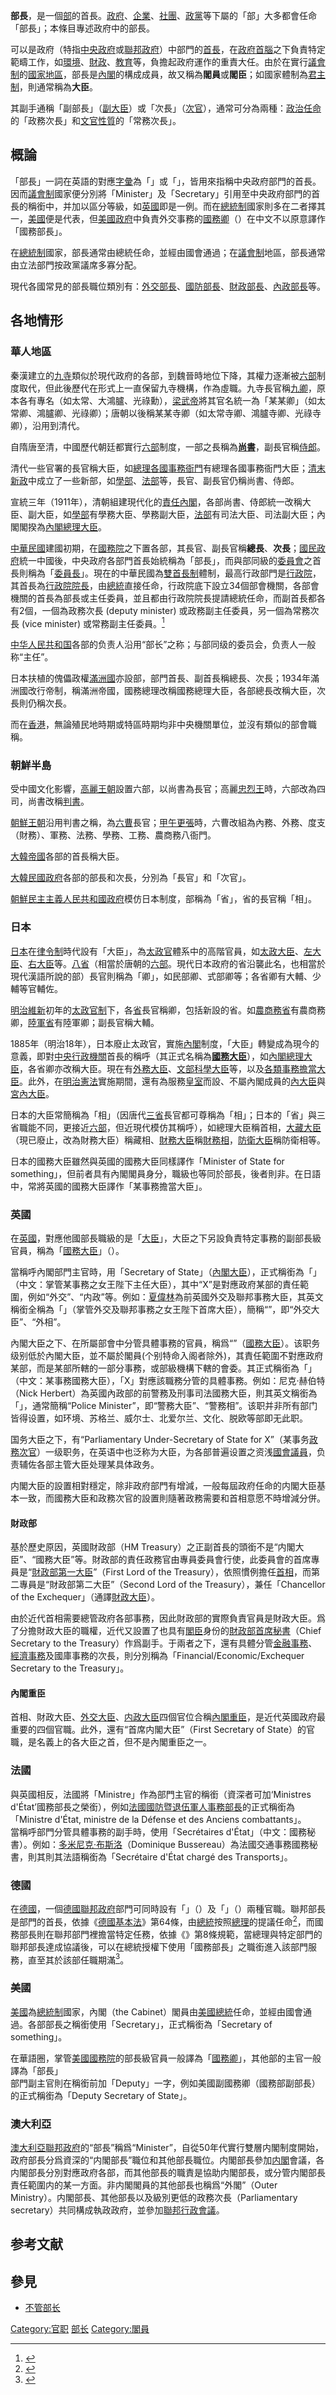 {{noteTA
|G1=地名
|G2=Show
|G3=PoliticiansUK
|G4=UK Places
|1=zh-cn:澳大利亚;zh-hk:澳洲;zh:澳大利亞
|2=zh-hk:澳洲聯邦;zh:澳大利亞聯邦
}}{{for|Minister of the Crown|部長 (英聯邦王國)}}{{行政部門}}
'''部長'''，是一個[[部|部]]的首長。[[政府|政府]]、[[企業|企業]]、[[社團|社團]]、[[政黨|政黨]]等下屬的「部」大多都會任命「部長」；本條目專述政府中的部長。

可以是政府（特指[[中央政府|中央政府]]或[[聯邦政府|聯邦政府]]）中部門的[[首長|首長]]，在[[政府首腦|政府首腦]]之下負責特定範疇工作，如[[生态环境|環境]]、[[財政|財政]]、[[教育|教育]]等，負擔起政府運作的重責大任。由於在實行[[議會制|議會制]]的[[國家|國家]][[地區|地區]]，部長是[[內閣|內閣]]的構成成員，故又稱為'''閣員'''或'''閣臣'''；如國家體制為[[君主制|君主制]]，則通常稱為'''大臣'''。

其副手通稱「副部長」（[[副大臣|副大臣]]）或「次長」（[[次官|次官]]），通常可分為兩種：[[政務官|政治任命]]的「政務次長」和[[事務官|文官性質]]的「常務次長」。

== 概論 ==
「部長」一詞在英語的對應[[詞語|字彙]]為「{{lang|en|Minister}}」或「{{lang|en|Secretary}}」，皆用來指稱中央政府部門的首長。因而[[議會制|議會制]]國家便分別將「Minister」及「Secretary」引用至中央政府部門的首長的稱銜中，并加以區分等級，如[[英國|英國]]即是一例。而在[[總統制|總統制]]國家則多在二者擇其一，[[美國|美國]]便是代表，但[[美國政府|美國政府]]中負責外交事務的[[美國國務卿|國務卿]]（{{lang-en|Secretary of State}}）在中文不以原意譯作「國務部長」。

在[[總統制|總統制]]國家，部長通常由總統任命，並經由國會通過；在[[議會制|議會制]]地區，部長通常由立法部門按政黨議席多寡分配。

現代各國常見的部長職位類別有：[[外交部長|外交部長]]、[[國防部長|國防部長]]、[[財政部長|財政部長]]、[[內政部長|內政部長]]等。

== 各地情形 ==
=== 華人地區 ===
{{see also|九寺|六部|大清帝國內閣列表|中華民國政府|中華人民共和國政府|香港政治委任制度}}
秦漢建立的[[九寺|九寺]]類似於現代政府的各部，到魏晉時地位下降，其權力逐漸被[[六部|六部]]制度取代，但此後歷代在形式上一直保留九寺機構，作為虛職。九寺長官稱[[九卿|九卿]]，原本各有專名（如太常、大鴻臚、光祿勳），[[梁武帝|梁武帝]]將其官名統一為「某某卿」（如太常卿、鴻臚卿、光祿卿）；唐朝以後稱某某寺卿（如太常寺卿、鴻臚寺卿、光祿寺卿），沿用到清代。

自隋唐至清，中國歷代朝廷都實行[[六部|六部]]制度，一部之長稱為'''[[尚书_(官职)|尚書]]'''，副長官稱[[侍郎|侍郎]]。

清代一些官署的長官稱大臣，如[[總理各國事務衙門|總理各國事務衙門]]有總理各國事務衙門大臣；[[清末新政|清末新政]]中成立了一些新部，如[[學部_(清朝)|學部]]、[[法部|法部]]等，長官、副長官仍稱尚書、侍郎。

宣統三年（1911年），清朝組建現代化的[[大清帝國內閣列表|責任內閣]]，各部尚書、侍郎統一改稱大臣、副大臣，如[[學部_(清朝)|學部]]有學務大臣、學務副大臣，[[法部|法部]]有司法大臣、司法副大臣；內閣閣揆為[[清朝內閣總理大臣|內閣總理大臣]]。

[[中華民國|中華民國]]建國初期，在[[中华民国国务院|國務院]]之下置各部，其長官、副長官稱'''總長'''、'''次長'''；[[國民政府|國民政府]]統一中國後，中央政府各部門首長始統稱為「部長」，而與部同級的[[委員會|委員會]]之首長則稱為「[[委員長|委員長]]」。現在的中華民國為[[半总统制|雙首長制]]體制，最高行政部門是[[行政院|行政院]]，其首長為[[行政院院長|行政院院長]]，由[[中華民國總統|總統]]直接任命，行政院底下設立34個部會機關，各部會機關的首長為部長或主任委員，並且都由行政院院長提請總統任命，而副首長都各有2個，一個為政務次長 (deputy minister) 或政務副主任委員，另一個為常務次長 (vice minister) 或常務副主任委員。<ref>{{Cite web|url=https://en.mofa.gov.tw/https%3a%2f%2fen.mofa.gov.tw%2fcl.aspx%3fn%3d1280%26Create%3d1|title=Principal Officers|website=Ministry of Foreign Affairs, Republic of China (Taiwan)}}</ref>

[[中华人民共和国|中华人民共和国]]各部的负责人沿用“部长”之称；与部同级的委员会，负责人一般称“主任”。

日本扶植的傀儡政權[[滿洲國國務院|滿洲國]]亦設部，部門首長、副首長稱總長、次長；1934年滿洲國改行帝制，稱滿洲帝國，國務總理改稱國務總理大臣，各部總長改稱大臣，次長則仍稱次長。

而在[[香港|香港]]，無論殖民地時期或特區時期均非中央機關單位，並沒有類似的部會職稱。

=== 朝鮮半島 ===
受中國文化影響，[[高麗王朝|高麗王朝]]設置六部，以尚書為長官；高麗[[忠烈王|忠烈王]]時，六部改為四司，尚書改稱[[判書|判書]]。

[[朝鮮王朝|朝鮮王朝]]沿用判書之稱，為[[一府六曹|六曹]]長官；[[甲午更張|甲午更張]]時，六曹改組為內務、外務、度支（財務）、軍務、法務、學務、工務、農商務八衙門。

[[大韓帝國|大韓帝國]]各部的首長稱大臣。

[[大韓民國政府|大韓民國政府]]各部的部長和次長，分別為「長官」和「次官」。

[[朝鮮民主主義人民共和國政府|朝鮮民主主義人民共和國政府]]模仿日本制度，部稱為「省」，省的長官稱「相」。

=== 日本 ===
[[日本|日本]]在[[律令制|律令制]]時代設有「大臣」，為[[太政官|太政官]]體系中的高階官員，如[[太政大臣|太政大臣]]、[[左大臣|左大臣]]、[[右大臣|右大臣]]等。[[二官八省|八省]]（相當於唐朝的[[六部|六部]]。現代日本政府的省沿襲此名，也相當於現代漢語所說的部）長官則稱為「卿」，如民部卿、式部卿等；各省卿有大輔、少輔等官輔佐。

[[明治維新|明治維新]]初年的[[太政官制|太政官制]]下，各[[日本行政機關|省]]長官稱卿，包括新設的省。如[[農商務省|農商務省]]有農商務卿，[[陸軍省|陸軍省]]有陸軍卿；副長官稱大輔。

1885年（明治18年），日本廢止太政官，實施[[日本內閣|內閣]]制度，「大臣」轉變成為現今的意義，即對[[日本行政機關|中央行政機關]]首長的稱呼（其正式名稱為'''[[國務大臣_(日本)|國務大臣]]'''），如[[內閣總理大臣_(日本)|內閣總理大臣]]，各省卿亦改稱大臣。現在有[[外務大臣_(日本)|外務大臣]]、[[文部科學大臣|文部科學大臣]]等，以及[[内閣府特命擔當大臣|各類事務擔當大臣]]。此外，在[[明治憲法|明治憲法]]實施期間，還有為服務[[日本皇室|皇室]]而設、不屬內閣成員的[[內大臣府|內大臣]]與[[宫内省|宮內大臣]]。

日本的大臣常簡稱為「相」（因唐代[[三省|三省]]長官都可尊稱為「相」；日本的「省」與三省職能不同，更接近[[六部|六部]]，但近現代模仿其稱呼），如總理大臣稱首相，[[大藏省|大藏大臣]]（現已廢止，改為財務大臣）稱藏相、[[財務大臣|財務大臣]]稱[[財務相|財務相]]，[[防衛省|防衛大臣]]稱防衛相等。

日本的國務大臣雖然與英國的國務大臣同樣譯作「Minister of State for something」，但前者具有內閣閣員身分，職級也等同於部長，後者則非。在日語中，常將英國的國務大臣譯作「某事務擔當大臣」。

=== 英國 ===
{{uk-gov-positions}}
在[[英國|英國]]，對應他國部長職級的是「[[内阁大臣_(英国)|大臣]]」，大臣之下另設負責特定事務的副部長級官員，稱為「[[國務大臣_(英國)|國務大臣]]」（{{lang|en|Minister of State}}）。

當稱呼內閣部門主官時，用「Secretary of State」（[[内阁大臣_(英国)|內閣大臣]]），正式稱銜為「{{lang|en|Her Majesty's Principal Secretary of State for X}}」（中文：掌管某事務之女王陛下主任大臣），其中“X”是對應政府某部的責任範圍，例如“外交”、“内政”等。例如：[[夏偉林|夏偉林]]為前英國外交及聯邦事務大臣，其英文稱銜全稱為「{{lang|en|Her Majesty's Principal Secretary of State for Foreign and Commonwealth Affairs}}」（掌管外交及聯邦事務之女王陛下首席大臣），簡稱“{{lang|en|Foreign Secretary}}”，即“外交大臣”、“外相”。

內閣大臣之下、在所屬部會中分管具體事務的官員，稱爲“{{lang|en|Minister of State}}”（[[國務大臣_(英國)|國務大臣]]）。该职务级别低於內閣大臣，並不屬於閣員(个别特命入阁者除外)，其責任範圍不對應政府某部，而是某部所轄的一部分事務，或部級機構下轄的會委。其正式稱銜為「{{lang|en|Minister of State for X}}」（中文：某事務國務大臣），「X」對應該職務分管的具體事務。例如：尼克·赫伯特（Nick Herbert）為英國內政部的前警務及刑事司法國務大臣，則其英文稱銜為「{{lang|en|Minister of State for Police and Criminal Justice}}」，通常簡稱“Police Minister”，即“警務大臣”、“警務相”。该职并非所有部门皆得设置，如环境、苏格兰、威尔士、北爱尔兰、文化、脱欧等部即无此职。

国务大臣之下，有“Parliamentary Under-Secretary of State for X”（某事务[[政務次官|政務次官]]）一级职务，在英语中也泛称为大臣，为各部普遍设置之资浅[[國會議員_(英國)|國會議員]]，负责辅佐各部主管大臣处理某具体政务。

内閣大臣的設置相對穩定，除非政府部門有增減，一般每屆政府任命的内閣大臣基本一致，而國務大臣和政務次官的設置則隨著政務需要和首相意愿不時增減分併。

==== 財政部 ====
基於歷史原因，英國財政部（HM Treasury）之正副首長的頭銜不是“内閣大臣”、“國務大臣”等。財政部的責任政務官由專員委員會行使，此委員會的首席專員是“[[財政部第一大臣|財政部第一大臣]]”（First Lord of the Treasury），依照慣例擔任[[英國首相|首相]]，而第二專員是“財政部第二大臣”（Second Lord of the Treasury），兼任「Chancellor of the Exchequer」（通譯[[財政大臣_(英國)|財政大臣]]）。

由於近代首相需要總管政府各部事務，因此財政部的實際負責官員是財政大臣。爲了分擔財政大臣的職權，近代又設置了也具有[[閣臣|閣臣]]身份的[[財政部首席秘書|財政部首席秘書]]（Chief Secretary to the Treasury）作爲副手。于兩者之下，還有具體分管[[財政部金融事務秘書|金融事務]]、[[財政部經濟事務秘書|經濟事務]]及國庫事務的次長，則分別稱為「Financial/Economic/Exchequer Secretary to the Treasury」。

==== 內閣重臣 ====
首相、財政大臣、[[外交及聯邦事務大臣|外交大臣]]、[[内政大臣|内政大臣]]四個官位合稱[[內閣重臣|內閣重臣]]，是近代英國政府最重要的四個官職。此外，還有“首席内閣大臣”（First Secretary of State）的官職，是名義上的各大臣之首，但不是內閣重臣之一。

=== 法國 ===
與英國相反，法國將「Ministre」作為部門主官的稱銜（資深者可加‘Ministres d'État’國務部長之榮銜），例如[[法國國防部|法國國防暨退伍軍人事務部長]]的正式稱銜為「Ministre d'État, ministre de la Défense et des Anciens combattants」。<br />
當稱呼部門分管具體事務的副手時，使用「Secrétaires d'État」（中文：國務秘書）。例如：[[多米尼克·布斯洛|多米尼克·布斯洛]]（Dominique Bussereau）為法國交通事務國務秘書，則其則其法語稱銜為「Secrétaire d'État chargé des Transports」。

===德國===
在[[德國|德國]]，一個[[德國聯邦政府|德國聯邦政府]]部門可同時設有「{{Link-de|聯邦部長 (德國)|Bundesminister (Deutschland)|聯邦部長}}」（{{lang|de|Bundesminister}}）及「{{Link-de|國務部長 (德國)|Staatsminister (Deutschland)|國務部長}}」（{{lang|de|Staatsminister}}）兩種官職。聯邦部長是部門的首長，依據《[[德國基本法|德國基本法]]》第64條，由[[德國總統|總統]]按照[[德國總理|總理]]的提議任命<ref>{{Cite web |title=VI. Die Bundesregierung |url=https://www.bundestag.de/parlament/aufgaben/rechtsgrundlagen/grundgesetz/gg_06-245136 |publisher=[[德國國會|Deutscher Bundestag]] |archiveurl=https://archive.today/20190930144219/https://www.bundestag.de/parlament/aufgaben/rechtsgrundlagen/grundgesetz/gg_06-245136 |archivedate=2019-09-30 |access-date=2020-07-09 |dead-url=no }}</ref>，而國務部長則在聯邦部門裡擔當特定任務，依據《{{Link-de|國會國務秘書法律關係法|Gesetz über die Rechtsverhältnisse der Parlamentarischen Staatssekretäre}}》第8條規範，當總理與特定部門的聯邦部長達成協議後，{{Link-de|國會國務秘書|Parlamentarischer Staatssekretär}}可以在總統授權下使用「國務部長」之職銜進入該部門服務，直至其於該部任職期滿<ref>{{Cite web |title=Gesetz über die Rechtsverhältnisse der Parlamentarischen Staatssekretäre (ParlStG) § 8 |url=https://www.gesetze-im-internet.de/parlstg_1974/__8.html |publisher=[[德國聯邦司法及消費者保護部|Bundesministerium der Justiz und für Verbraucherschutz]] |archiveurl=https://archive.today/20190410072727/https://www.gesetze-im-internet.de/parlstg_1974/__8.html |archivedate=2019-04-10 |access-date=2020-07-09 |dead-url=no }}</ref>。

=== 美國 ===
[[美國|美國]]為[[總統制|總統制]]國家，內閣（the Cabinet）閣員由[[美國總統|美國總統]]任命，並經由國會通過。各部部長之稱銜使用「Secretary」，正式稱銜為「Secretary of something」。

在華語圈，掌管[[美國國務院|美國國務院]]的部長級官員一般譯為「[[美国国务卿|國務卿]]」，其他部的主官一般譯為「部長」<br />
部門副主官則在稱銜前加「Deputy」一字，例如美國副國務卿（國務部副部長）的正式稱銜為「Deputy Secretary of State」。

=== 澳大利亞 ===
[[澳大利亞聯邦政府|澳大利亞聯邦政府]]的“部長”稱爲“Minister”，自從50年代實行雙層内閣制度開始，政府部長分爲資深的“内閣部長”職位和其他部長職位。内閣部長參加[[澳大利亞内閣|内閣]]會議，各内閣部長分別對應政府各部，而其他部長的職責是協助内閣部長，或分管内閣部長責任範圍内的某一方面。非内閣閣員的其他部長也稱爲“外閣”（Outer Ministry）。内閣部長、其他部長以及級別更低的政務次長（Parliamentary secretary）共同構成執政政府，並參加[[聯邦行政會議|聯邦行政會議]]。

== 参考文献 ==
{{Reflist}}

==參見==
*[[不管部长|不管部长]]

[[Category:官职|Category:官职]]
[[Category:部长|]]
[[Category:閣員|Category:閣員]]